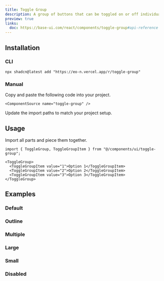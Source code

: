 ```yaml
---
title: Toggle Group
description: A group of buttons that can be toggled on or off individually or as a set.
preview: true
links:
  doc: https://base-ui.com/react/components/toggle-group#api-reference
---
```


<ComponentTabs name="toggle-group-demo" />

## Installation

### CLI

```package-install
npx shadcn@latest add "https://eo-n.vercel.app/r/toggle-group"
```

### Manual

<Steps>

  <Step>
    Copy and paste the following code into your project.

    <ComponentSource name="toggle-group" />

  </Step>
  
  <Step>Update the import paths to match your project setup.</Step>

</Steps>

## Usage

Import all parts and piece them together.

```tsx
import { ToggleGroup, ToggleGroupItem } from "@/components/ui/toggle-group";
```

```tsx
<ToggleGroup>
  <ToggleGroupItem value="1">Option 1</ToggleGroupItem>
  <ToggleGroupItem value="2">Option 2</ToggleGroupItem>
  <ToggleGroupItem value="3">Option 3</ToggleGroupItem>
</ToggleGroup>
```

## Examples

### Default

<ComponentTabs name="toggle-group-demo" />

### Outline

<ComponentTabs name="toggle-group-outline" />

### Multiple

<ComponentTabs name="toggle-group-multiple" />

### Large

<ComponentTabs name="toggle-group-large" />

### Small

<ComponentTabs name="toggle-group-small" />

### Disabled

<ComponentTabs name="toggle-group-disabled" />
